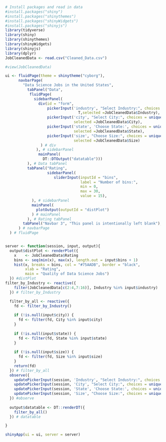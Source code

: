 ```{r setup}
# Install packages and read in data
#install.packages("shiny")
#install.packages("shinythemes")
#install.packages("shinyWidgets")
#install.packages("shinyjs")
library(tidyverse)
library(shiny)
library(shinythemes)
library(shinyWidgets)
library(shinyjs)
library(dplyr)
JobCleanedData <- read.csv("Cleaned_Data.csv")

#view(JobCleanedData)
```

```{r}

ui <- fluidPage(theme = shinytheme("cyborg"),
      navbarPage(
        "Data Science Jobs in the United States",
          tabPanel("Data",
           fluidPage(
             sidebarPanel(
               div(id = "form",
                   pickerInput('industry', "Select Industry:", choices = unique(JobCleanedData$Industry), options = list(`actions-box` = TRUE), multiple = 
                                 T,selected =JobCleanedData$Industry),
                   pickerInput('city', "Select City:", choices = unique(JobCleanedData$City), options = list(`actions-box` = TRUE), multiple = T,
                               selected =JobCleanedData$City),
                   pickerInput('state', 'Choose State:', choices = unique(JobCleanedData$State), options = list(`actions-box` = TRUE), multiple = T,
                               selected =JobCleanedData$State),
                   pickerInput('size', "Choose Size:", choices = unique(JobCleanedData$Size), options = list(`actions-box` = TRUE), multiple = T,
                               selected =JobCleanedData$Size)
                ) # div
              ), # sidebarPanel
               mainPanel(
                 DT::DTOutput("datatable")))
          ), # Data tabPanel
          tabPanel("Rating",
                   sidebarPanel(
                      sliderInput(inputId = "bins",
                                  label = "Number of bins:",
                                  min = 0,
                                  max = 30,
                                  value = 15),
            ), # sidebarPanel
            mainPanel(
              plotOutput(outputId = "distPlot")
            ) # mainPanel
          ), # Rating tabPanel
        tabPanel("Navbar 3", "This panel is intentionally left blank"),
      ) # navbarPage
  ) # fluidPage


server <- function(session, input, output){
  output$distPlot <- renderPlot({
    x    <- JobCleanedData$Rating
    bins <- seq(min(x), max(x), length.out = input$bins + 1)
    hist(x, breaks = bins, col = "#75AADB", border = "black",
         xlab = "Rating",
         main = "Quality of Data Science Jobs")
  }) #distPlot
filter_by_Industry <- reactive({
    filter(JobCleanedData[c(2:4,7:16)], Industry %in% input$industry)
  }) # filter_by_Industry

  filter_by_all <- reactive({
    fd <- filter_by_Industry()
    
    if (!is.null(input$city)) {
      fd <- filter(fd, City %in% input$city)
    }
    
    if (!is.null(input$state)) {
      fd <- filter(fd, State %in% input$state)
    }
    
    if (!is.null(input$size)) {
      fd <- filter(fd, Size %in% input$size)
    }         
    return(fd)
  }) # filter_by_all
  observe({
    updatePickerInput(session, 'Industry', "Select Industry:", choices = unique(filter_by_all()$Industry), selected = input$industry)
    updatePickerInput(session, 'City', "Select City:", choices = unique(filter_by_all()$City), selected = input$city)
    updatePickerInput(session, 'State', 'Choose State:', choices = unique(filter_by_all()$State), selected = input$state)
    updatePickerInput(session, 'Size', "Choose Size:", choices = unique(filter_by_all()$Size), selected = input$size)
  }) #observe
  
  output$datatable <- DT::renderDT({
    filter_by_all()
  }) # datatable

}

shinyApp(ui = ui, server = server)
```

```{r}

```

```{r}

```

```{r}

```

```{r}

```


